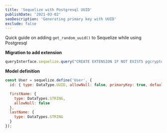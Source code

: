 ```yaml
---
title: 'Sequelize with Postgresql UUID'
publishDate: '2021-03-02'
seoDescription: 'Generating primary key with UUID'
exclude: false
---
```


Quick guide on adding `get_random_uuid()` to Sequelize while using Postgresql

**Migration to add extension**

```typescript:migration.js
queryInterface.sequelize.query("CREATE EXTENSION IF NOT EXISTS pgcrypto;")
```

**Model definition**

```typescript:user.js
const User = sequelize.define('User', {
  id: { type: DataType.UUID, allowNull: false, primaryKey: true, defaultValue: Sequelize.literal('gen_random_uuid()') },

  firstName: {
    type: DataTypes.STRING,
    allowNull: false
  },
  lastName: {
    type: DataTypes.STRING
  }
});

```
